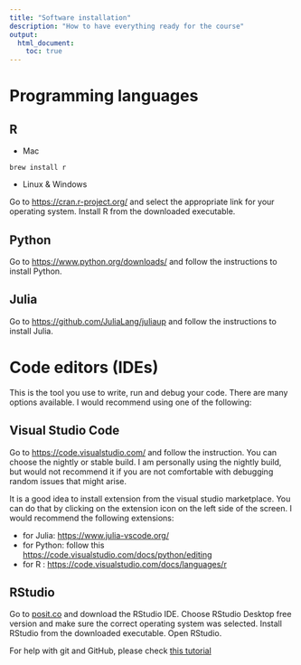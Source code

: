 ```yaml
---
title: "Software installation"
description: "How to have everything ready for the course"
output:
  html_document:
    toc: true
---
```


# Programming languages

## R

- Mac 
```
brew install r
```
- Linux & Windows

Go to [https://cran.r-project.org/](https://cran.r-project.org/) and select the appropriate link for your operating system. Install R from the downloaded executable.


## Python

Go to [https://www.python.org/downloads/](https://www.python.org/downloads/) and follow the instructions to install Python.

## Julia

Go to [https://github.com/JuliaLang/juliaup](https://github.com/JuliaLang/juliaup) and follow the instructions to install Julia.

# Code editors (IDEs)

This is the tool you use to write, run and debug your code. There are many options available. I would recommend using one of the following:

## Visual Studio Code

Go to [https://code.visualstudio.com/](https://code.visualstudio.com/) and follow the instruction. You can choose the nightly or stable build. I am personally using the nightly build, but would not recommend it if you are not comfortable with debugging random issues that might arise.

It is a good idea to install extension from the visual studio marketplace. You can do that by clicking on the extension icon on the left side of the screen. I would recommend the following extensions:

- for Julia: [https://www.julia-vscode.org/](https://www.julia-vscode.org/)
- for Python: follow this [https://code.visualstudio.com/docs/python/editing](https://code.visualstudio.com/docs/python/editing)
- for R : [https://code.visualstudio.com/docs/languages/r](https://code.visualstudio.com/docs/languages/r)

## RStudio

Go to [posit.co](https://posit.co) and download the RStudio IDE. Choose RStudio Desktop free version and make sure the correct operating system was selected. Install RStudio from the downloaded executable. Open RStudio.


::: callout-note
For help with git and GitHub, please check [this tutorial](github.md)
:::